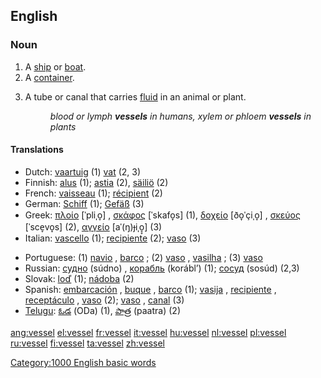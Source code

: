 ==English==

===Noun===
{{en-noun-reg}}

# A [[ship]] or [[boat]].
# A [[container]].
# {{biology}} A tube or canal that carries [[fluid]] in an animal or plant.
#:''blood or lymph '''vessels''' in humans, xylem or phloem '''vessels''' in plants''

====Translations====
{{rfc-trans}}
{{top}}
*Dutch: [[vaartuig]] {{n}} (1) [[vat]] {{n}} (2, 3)
*Finnish: [[alus#Finnish|alus]] (1); [[astia]] (2), [[säiliö]] (2)
*French: [[vaisseau]] {{m}} (1); [[récipient]] {{m}} (2)
*German: [[Schiff]] {{n}} (1); [[Gefäß]] {{n}} (3)
*Greek: [[πλοίο]] [ˈpliˌo̞] {{n}}, [[σκάφος]] [ˈskafo̞s] {{n}} (1), [[δοχείο]] [ðo̞ˈçiˌo̞] {{n}}, [[σκεύος]] [ˈsce̞vo̞s] {{n}} (2), [[αγγείο]] [aˈ(ŋ)ɟiˌo̞̞] {{n}} (3)
*Italian: [[vascello]] {{m}} (1); [[recipiente]] {{m}} (2); [[vaso]] {{m}} (3)
{{mid}}
*Portuguese: (1) [[navio]] {{m}}, [[barco]] {{m}}; (2) [[vaso]] {{m}}, [[vasilha]] {{f}}; (3) [[vaso]] {{m}}
*Russian: [[судно]] (súdno) {{n}}, [[корабль]] (korábl’) {{m}} (1); [[сосуд]] (sosúd) {{m}} (2,3)
*Slovak: [[loď]] {{f}} (1); [[nádoba]] {{f}} (2)
*Spanish: [[embarcación]] {{f}}, [[buque]] {{m}}, [[barco]] {{m}} (1); [[vasija]] {{f}}, [[recipiente]] {{m}}, [[receptáculo]] {{m}}, [[vaso]] {{m}} (2); [[vaso]] {{m}}, [[canal]] {{m}} (3)
*[[Telugu]]: [[ఓడ]] (ODa) (1), [[పాత్ర]] (paatra) (2)
{{bottom}}

[[Category:1000 English basic words]]

[[ang:vessel]]
[[el:vessel]]
[[fr:vessel]]
[[it:vessel]]
[[hu:vessel]]
[[nl:vessel]]
[[pl:vessel]]
[[ru:vessel]]
[[fi:vessel]]
[[ta:vessel]]
[[zh:vessel]]